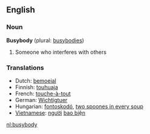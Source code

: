 ==English==
===Noun===
'''Busybody''' (plural: [[busybodies]])

#Someone who interferes with others

===Translations===
*Dutch: [[bemoeial]]
*Finnish: [[touhuaja]]
*French: [[touche-à-tout]]
*German: [[Wichtigtuer]]
*Hungarian: [[fontoskodó]], [[two spoones in every soup]]
*[[Vietnamese]]: [[người]] [[bao biện]]

[[nl:busybody]]